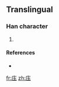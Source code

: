 ==Translingual==

===Han character===
{{Han char|rn=53|rad=广|as=04|sn=7|four=|canj=戈土戈 (IGI)}}

# {{defn|Han|sort=广04}}

====References====
* {{Han ref|kx=0344.051|hdz=20873.191|uh=5E92|ud=24210}}

[[fr:庒]]
[[zh:庒]]